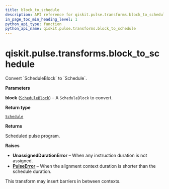 ```yaml
---
title: block_to_schedule
description: API reference for qiskit.pulse.transforms.block_to_schedule
in_page_toc_min_heading_level: 1
python_api_type: function
python_api_name: qiskit.pulse.transforms.block_to_schedule
---
```


# qiskit.pulse.transforms.block\_to\_schedule

<Function id="qiskit.pulse.transforms.block_to_schedule" name="block_to_schedule" isDedicatedPage={true} github="https://github.com/qiskit/qiskit/tree/stable/0.22/qiskit/pulse/transforms/canonicalization.py" signature="block_to_schedule(block)">
  Convert `ScheduleBlock` to `Schedule`.

  **Parameters**

  **block** ([`ScheduleBlock`](qiskit.pulse.ScheduleBlock "qiskit.pulse.schedule.ScheduleBlock")) – A `ScheduleBlock` to convert.

  **Return type**

  [`Schedule`](qiskit.pulse.Schedule "qiskit.pulse.schedule.Schedule")

  **Returns**

  Scheduled pulse program.

  **Raises**

  *   **UnassignedDurationError** – When any instruction duration is not assigned.
  *   [**PulseError**](pulse#qiskit.pulse.PulseError "qiskit.pulse.PulseError") – When the alignment context duration is shorter than the schedule duration.

  <Admonition title="Note" type="note">
    This transform may insert barriers in between contexts.
  </Admonition>
</Function>

